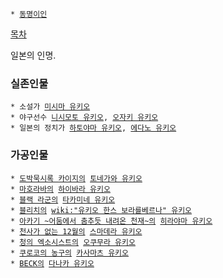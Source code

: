  * [[동명이인]]

[[목차]]

일본의 인명.

=== 실존인물 ===
 * 소설가 [[미시마 유키오]]
 * 야구선수 [[니시모토 유키오]], [[오자키 유키오]]
 * 일본의 정치가 [[하토야마 유키오]], [[에다노 유키오]]

=== 가공인물 ===
 * [[도박묵시록 카이지]]의 [[토네가와 유키오]]
 * [[마호라바]]의 [[하이바라 유키오]]
 * [[블랙 라군]]의 [[타카미네 유키오]] 
 * [[블리치]]의 [[wiki:"유키오 한스 보라를베르나" 유키오]]
 * [[아카기 ~어둠에서 춤추듯 내려온 천재~]]의 [[히라야마 유키오]]
 * [[천사가 없는 12월]]의 [[스마데라 유키오]]
 * [[청의 엑소시스트]]의 [[오쿠무라 유키오]]
 * [[쿠로코의 농구]]의 [[카사마츠 유키오]]
 * [[BECK]]의 [[다나카 유키오]]

